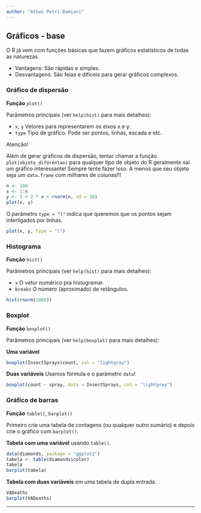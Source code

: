 ```yaml
---
author: "Athos Petri Damiani"
---
```


## Gráficos - base

O R já vem com funções básicas que fazem gráficos estatísticos de todas as naturezas. 

- Vantagens: São rápidas e simples.
- Desvantagens: São feias e difíceis para gerar gráficos complexos.

### Gráfico de dispersão

**Funçăo** `plot()`

Parâmetros principais (ver `help(hist)` para mais detalhes):

- `x`, `y` Vetores para representarem os eixos x e y.
- `type` Tipo de gráfico. Pode ser pontos, linhas, escada e etc.

<div class='admonition note'>
<p class='admonition-title'>
Atenção!
</p>
<p> 
Além de gerar gráficos de dispersão, tentar chamar a função `plot(objeto_diferentao)` para qualquer tipo de objeto do R geralmente sai um gráfico interessante! Sempre tente fazer isso. A menos que seu objeto seja um `data.frame` com milhares de colunas!!!
</p>
</div>

```r
n <- 100
x <- 1:n
y <- 5 + 2 * x + rnorm(n, sd = 30)
plot(x, y)
```

O parâmetro `type = "l"` indica que queremos que os pontos sejam interligados por linhas.

```r
plot(x, y, type = "l")
```

### Histograma

**Funçăo** `hist()`

Parâmetros principais (ver `help(hist)` para mais detalhes):

- `x` O vetor numérico pra histogramar.
- `breaks` O número (aproximado) de retângulos.

```r
hist(rnorm(1000))
```

### Boxplot

**Função** `boxplot()`

Parâmetros principais (ver `help(boxplot)` para mais detalhes):

**Uma variável**

```r
boxplot(InsectSprays$count, col = "lightgray")
```

**Duas variáveis** Usamos fórmula e o parâmetro `data`!

```r
boxplot(count ~ spray, data = InsectSprays, col = "lightgray")
```

### Gráfico de barras

**Função** `table()`, `barplot()`

Primeiro crie uma tabela de contagens (ou qualquer outro sumário) e depois crie o gráfico com `barplot()`.

**Tabela com uma variável** usando `table()`.

```r
data(diamonds, package = "ggplot2")
tabela <- table(diamonds$color)
tabela
barplot(tabela)
```

**Tabela com duas variáveis** em uma tabela de dupla entrada.

```r
VADeaths
barplot(VADeaths) 
```

--------------------------------------------------------------------------------
